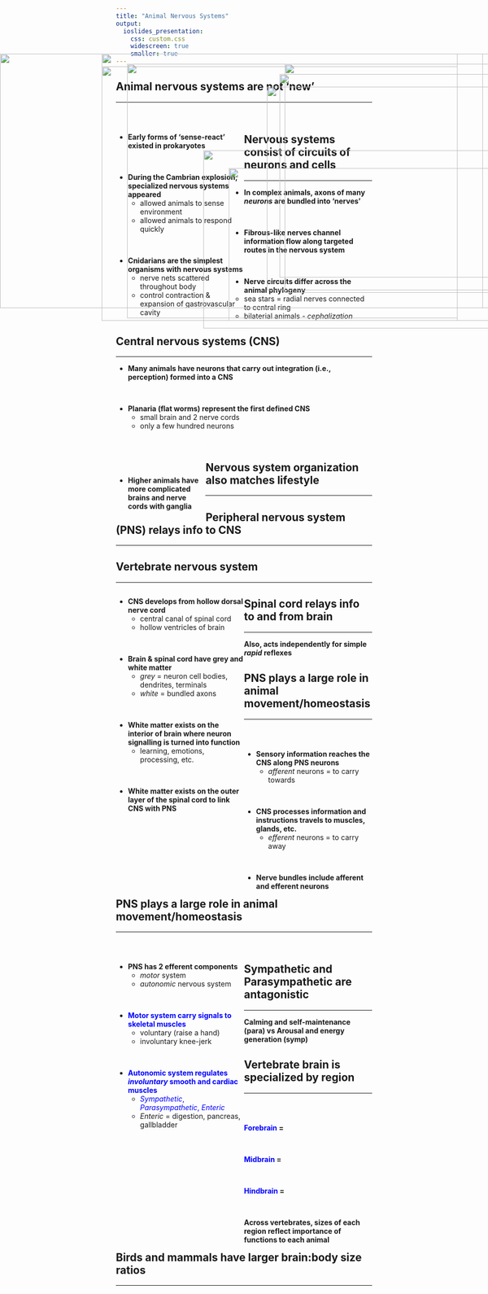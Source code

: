 ```yaml
---
title: "Animal Nervous Systems"
output: 
  ioslides_presentation:
    css: custom.css
    widescreen: true
    smaller: true
---
```


## Animal nervous systems are not 'new'
<hr>
<br/>

<div style="float: left; width: 50%;">

* **Early forms of 'sense-react' existed in prokaryotes**

<br/>

* **During the Cambrian explosion, specialized nervous systems appeared**
    + allowed animals to sense environment
    + allowed animals to respond quickly

<br/>

* **Cnidarians are the simplest organisms with nervous systems**
    + nerve nets scattered throughout body
    + control contraction & expansion of gastrovascular cavity

</div>

<IMG STYLE="position:absolute; TOP:200px; LEFT:550px; WIDTH:550px; HEIGHT:400px" SRC="images/cambrian2.jpg">

## Nervous systems consist of circuits of neurons and cells
<hr>
* **In complex animals, axons of many *neurons* are bundled into 'nerves'**

<br/>

* **Fibrous-like nerves channel information flow along targeted routes in the nervous system**

<br/>

* **Nerve circuits differ across the animal phylogeny**
    + sea stars = radial nerves connected to central ring
    + bilaterial animals - *cephalization*
    
<IMG STYLE="position:absolute; TOP:385px; LEFT:450px; WIDTH:620px; HEIGHT:300px" SRC="images/nerve.jpg">

## Central nervous systems (CNS)
<hr>

* **Many animals have neurons that carry out integration (i.e., perception) formed into a CNS**

<br/>

* **Planaria (flat worms) represent the first defined CNS**
    + small brain and 2 nerve cords
    + only a few hundred neurons
     
<br/>

<div style="float: left; width: 35%;">

<br/>

* **Higher animals have more complicated brains and nerve cords with ganglia**

</div>

<IMG STYLE="position:absolute; TOP:350px; LEFT:400px; WIDTH:700px; HEIGHT:350px" SRC="images/ganglia.gif">

## Nervous system organization also matches lifestyle
<hr>

<IMG STYLE="position:absolute; TOP:160px; LEFT:0px; WIDTH:1100px; HEIGHT:500px" SRC="images/nervousorganize.jpg">

## Peripheral nervous system (PNS) relays info to CNS
<hr>

<IMG STYLE="position:absolute; TOP:160px; LEFT:200px; WIDTH:700px; HEIGHT:500px" SRC="images/pns.jpeg">

## Vertebrate nervous system
<hr>

<div style="float: left; width: 50%;">

* **CNS develops from hollow dorsal nerve cord**
    + central canal of spinal cord
    + hollow ventricles of brain
    
<br/>

* **Brain & spinal cord have grey and white matter**
    + *grey* = neuron cell bodies, dendrites, terminals
    + *white* = bundled axons

<br/>

* **White matter exists on the interior of brain where neuron signalling is turned into function**
    + learning, emotions, processing, etc. 

<br/>

* **White matter exists on the outer layer of the spinal cord to link CNS with PNS**
 
</div>

<IMG STYLE="position:absolute; TOP:200px; LEFT:550px; WIDTH:550px; HEIGHT:400px" SRC="images/brain.jpg">

## Spinal cord relays info to and from brain
<hr>
**Also, acts independently for simple *rapid* reflexes**

<IMG STYLE="position:absolute; TOP:180px; LEFT:250px; WIDTH:650px; HEIGHT:500px" SRC="images/whitematter.jpg">

## PNS plays a large role in animal movement/homeostasis
<hr>
<br/>

<div style="float: left; width: 50%;">

* **Sensory information reaches the CNS along PNS neurons**
    + *afferent* neurons = to carry towards

<br/>

* **CNS processes information and instructions travels to muscles, glands, etc.**
    + *efferent* neurons = to carry away

<br/>

* **Nerve bundles include afferent and efferent neurons**

</div>

<IMG STYLE="position:absolute; TOP:180px; LEFT:560px; WIDTH:500px; HEIGHT:450px" SRC="images/cnspns.jpg">

## PNS plays a large role in animal movement/homeostasis
<hr>
<br/>

<div style="float: left; width: 50%;">

* **PNS has 2 efferent components**
    + *motor* system
    + *autonomic* nervous system

<br/>

* **<span style="color:blue">Motor system carry signals to skeletal muscles</span>**
    + voluntary (raise a hand)
    + involuntary knee-jerk

<br/>

* **<span style="color:blue">Autonomic system regulates *involuntary* smooth and cardiac muscles</span>**
    + <span style="color:blue">*Sympathetic*, *Parasympathetic*, *Enteric*</span>
    + *Enteric* = digestion, pancreas, gallbladder    

</div>

<IMG STYLE="position:absolute; TOP:180px; LEFT:560px; WIDTH:500px; HEIGHT:450px" SRC="images/cnspns.jpg">

## Sympathetic and Parasympathetic are antagonistic
<hr>
**Calming and self-maintenance (para) vs Arousal and energy generation (symp)**

<IMG STYLE="position:absolute; TOP:185px; LEFT:200px; WIDTH:700px; HEIGHT:500px" SRC="images/sympara.jpg">

## Vertebrate brain is specialized by region
<hr>
<br/>

<div style="float: left; width: 50%;">

**<span style="color:blue">Forebrain</span> = **
<!-- processing of smells, sleep regulation, learning and complex processing** -->

<br/>

**<span style="color:blue">Midbrain</span> = ** 
<!-- routing of sensory input -->

<br/>

**<span style="color:blue">Hindbrain</span> = **
<!-- involuntary activities such as blood circulation** -->

<br/>

**Across vertebrates, sizes of each region reflect importance of functions to each animal**
</div>

<IMG STYLE="position:absolute; TOP:225px; LEFT:525px; WIDTH:550px; HEIGHT:400px" SRC="images/brainregions.jpg">

## Birds and mammals have larger brain:body size ratios
<hr>

<IMG STYLE="position:absolute; TOP:160px; LEFT:200px; WIDTH:750px; HEIGHT:500px" SRC="images/braincompare.gif">

<!-- ## Human brain -->
<!-- <hr> -->
<!-- <br/> -->

<!-- <div style="float: right; width: 50%;"> -->

<!-- **100 billion neurons make 100 trillion connections** -->

<!-- <br/> -->

<!-- **Cerebrum (enhanced region of forebrain) is essential for language, cognition, memory, consciousness and awareness** -->

<!-- </div> -->

<!-- <IMG STYLE="position:absolute; TOP:200px; LEFT:25px; WIDTH:500px; HEIGHT:400px" SRC="images/humanbrain.jpg"> -->

<!-- ## Human brain -->
<!-- <hr> -->
<!-- <br/> -->

<!-- <div style="float: right; width: 50%;"> -->

<!-- **100 billion neurons make 100 trillion connections** -->

<!-- <br/> -->

<!-- **Cerebrum is essential for language, cognition, memory, consciousness and awareness** -->

<!-- <br/> -->

<!-- * **Cerebrum is also regionized (<span style="color:blue">Don't Memorize</span>)** -->
<!--     + Frontal lobe = temperament and decisions -->
<!--     + Temporal lobe = hearing -->
<!--     + Paretial lobe = touch and integration -->
<!--     + Occipital lobe = vision -->

<!-- </div> -->

<!-- <IMG STYLE="position:absolute; TOP:200px; LEFT:1px; WIDTH:525px; HEIGHT:400px" SRC="images/humanbrain2.png"> -->

<!-- ## Body parts are connected through sensory and motor cortexes -->
<!-- <hr> -->

<!-- <IMG STYLE="position:absolute; TOP:160px; LEFT:150px; WIDTH:800px; HEIGHT:500px" SRC="images/lobes.png"> -->

<!-- ## Limbic system responsible for behavioral, emotions, memory -->
<!-- <hr> -->
<!-- <br/> -->
<!-- <br/> -->
<!-- <br/> -->

<!-- <div style="float: left; width: 50%;"> -->

<!-- * **Hippocampus = memory center (short and long)** -->
<!--     + looks like a seahorse -->

<!-- <br/> -->

<!-- * **Amygdala = emotional responses, including  pleasure, fear, anxiety and anger** -->
<!--     + looks like an almond -->
<!--     + emotion functions in robust memories -->

<!-- </div> -->

<!-- <IMG STYLE="position:absolute; TOP:200px; LEFT:550px; WIDTH:500px; HEIGHT:450px" SRC="images/otherbrain.jpg"> -->
